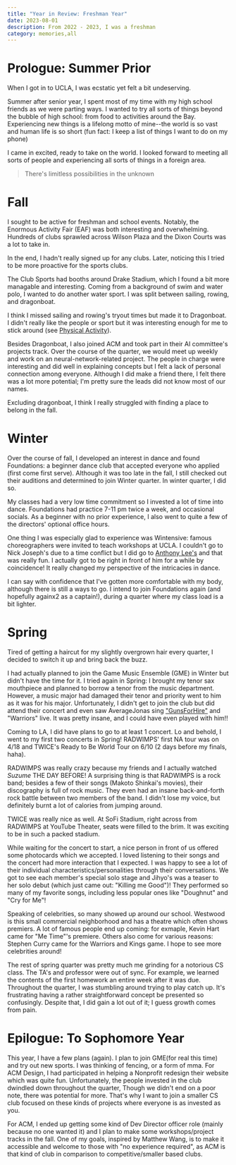 ```yaml
---
title: "Year in Review: Freshman Year"
date: 2023-08-01
description: From 2022 - 2023, I was a freshman
category: memories,all
---
```


# Prologue: Summer Prior
When I got in to UCLA, I was ecstatic yet felt a bit undeserving.

Summer after senior year, I spent most of my time with my high school friends as we were parting ways.
I wanted to try all sorts of things beyond the bubble of high school:
from food to activities around the Bay.
Experiencing new things is a lifelong motto of mine--the world is so vast and human life is so short
(fun fact: I keep a list of things I want to do on my phone)

I came in excited, ready to take on the world.
I looked forward to meeting all sorts of people and experiencing all sorts of things in a foreign area.

> There's limitless possibilities in the unknown

# Fall
I sought to be active for freshman and school events.
Notably, the Enormous Activity Fair (EAF) was both interesting and overwhelming.
Hundreds of clubs sprawled across Wilson Plaza and the Dixon Courts was a lot to take in.

In the end, I hadn't really signed up for any clubs.
Later, noticing this I tried to be more proactive for the sports clubs.

The Club Sports had booths around Drake Stadium, which I found a bit more managable and interesting.
Coming from a background of swim and water polo, I wanted to do another water sport.
I was split between sailing, rowing, and dragonboat.

I think I missed sailing and rowing's tryout times but made it to Dragonboat.
I didn't really like the people or sport but it was interesting enough for me to stick around 
(see [Physical Activity](https://fred-site.vercel.app/blog/post-003)).

Besides Dragonboat, I also joined ACM and took part in their AI committee's projects track.
Over the course of the quarter, we would meet up weekly and work on an neural-network-related project. 
The people in charge were interesting and did well in explaining concepts
but I felt a lack of personal connection among everyone.
Although I did make a friend there, I felt there was a lot more potential;
I'm pretty sure the leads did not know most of our names.

Excluding dragonboat, I think I really struggled with finding a place to belong in the fall.

# Winter

Over the course of fall, I developed an interest in dance and found 
Foundations: a beginner dance club that accepted everyone who applied (first come first serve).
Although it was too late in the fall, I still checked out their auditions and determined to join Winter quarter. 
In winter quarter, I did so.

My classes had a very low time commitment so I invested a lot of time into dance.
Foundations had practice 7-11 pm twice a week, and occasional socials.
As a beginner with no prior experience, I also went to quite a few of the directors' optional office hours. 

One thing I was especially glad to experience was Wintensive: famous choreographers were invited to teach workshops at UCLA.
I couldn't go to Nick Joseph's due to a time conflict but I did go to [Anthony Lee's](https://www.youtube.com/watch?v=9oGTOMn9dxE&list=PL5idqdb0RICnYaTFyU6oRW8QDDwXceMgI) and that was really fun. 
I actually got to be right in front of him for a while by coincidence! It really changed my perspective of the intricacies in dance. 

I can say with confidence that I've gotten more comfortable with my body, although there is still a ways to go.
I intend to join Foundations again (and hopefully againx2 as a captain!), during a quarter where my class load is a bit lighter.

# Spring

Tired of getting a haircut for my slightly overgrown hair every quarter,
I decided to switch it up and bring back the buzz.

I had actually planned to join the Game Music Ensemble (GME) in Winter
but didn't have the time for it.
I tried again in Spring: I brought my tenor sax mouthpiece and planned to borrow a tenor from the music department.
However, a music major had damaged their tenor and priority went to him as it was for his major.
Unfortunately, I didn't get to join the club but did attend their concert and even saw 
AverageJonas sing ["GunsForHire"](https://www.youtube.com/watch?v=PxH3pR095Sw) and "Warriors" live.
It was pretty insane, and I could have even played with him!!

Coming to LA, I did have plans to go to at least 1 concert.
Lo and behold, I went to my first two concerts in Spring!
RADWIMPS' first NA tour was on 4/18 and
TWICE's Ready to Be World Tour on 6/10 (2 days before my finals, haha).

RADWIMPS was really crazy because my friends and I actually watched *Suzume* THE DAY BEFORE!
A surprising thing is that RADWIMPS is a rock band;
besides a few of their songs (Makoto Shinkai's movies), their discography is full of rock music.
They even had an insane back-and-forth rock battle between two members of the band.
I didn't lose my voice, but definitely burnt a lot of calories from jumping around.

TWICE was really nice as well.
At SoFi Stadium, right across from RADWIMPS at YouTube Theater,
seats were filled to the brim. 
It was exciting to be in such a packed stadium.

While waiting for the concert to start, a nice person in front of us offered some photocards which we accepted.
I loved listening to their songs and the concert had more interaction that I expected.
I was happy to see a lot of their individual characteristics/personalities through their conversations.
We got to see each member's special solo stage and Jihyo's was a teaser to her solo debut (which just came out: "Killing me Good")!
They performed so many of my favorite songs, including less popular ones like "Doughnut" and "Cry for Me"!

Speaking of celebrities, so many showed up around our school.
Westwood is this small commercial neighborhood and has a theatre which often shows premiers.
A lot of famous people end up coming: for exmaple, Kevin Hart came for "Me Time"'s premiere.
Others also come for various reasons: Stephen Curry came for the Warriors and Kings game.
I hope to see more celebrities around!

The rest of spring quarter was pretty much me grinding for a notorious CS class.
The TA's and professor were out of sync.
For example, we learned the contents of the first homework an entire week after it was due.
Throughout the quarter, I was stumbling around trying to play catch up.
It's frustrating having a rather straightforward concept be presented so confusingly.
Despite that, I did gain a lot out of it; I guess growth comes from pain.

# Epilogue: To Sophomore Year
This year, I have a few plans (again). I plan to join GME(for real this time) and try out new sports.
I was thinking of fencing, or a form of mma.
For ACM Design, I had participated in helping a Nonprofit redesign their website which was quite fun.
Unfortunately, the people invested in the club dwindled down throughout the quarter,
Though we didn't end on a poor note, there was potential for more.
That's why I want to join a smaller CS club focused on these kinds of projects where everyone is as invested as you.

For ACM, I ended up getting some kind of Dev Director officer role (mainly because no one wanted it)
and I plan to make some workshops/project tracks in the fall.
One of my goals, inspired by Matthew Wang, is to make it accessible and welcome to those with "no experience required",
as ACM is that kind of club in comparison to competitive/smaller based clubs.